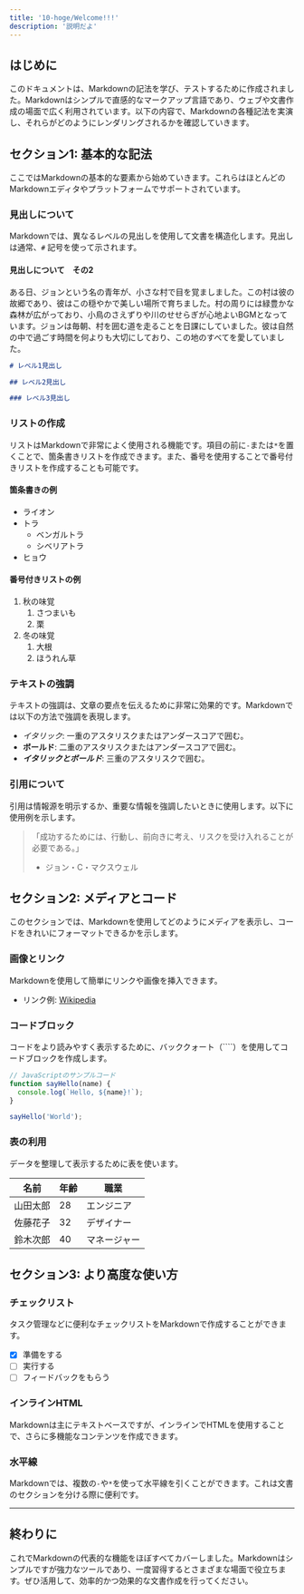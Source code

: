 ```yaml
---
title: '10-hoge/Welcome!!!'
description: '説明だよ'
---
```


## はじめに

このドキュメントは、Markdownの記法を学び、テストするために作成されました。Markdownはシンプルで直感的なマークアップ言語であり、ウェブや文書作成の場面で広く利用されています。以下の内容で、Markdownの各種記法を実演し、それらがどのようにレンダリングされるかを確認していきます。

## セクション1: 基本的な記法

ここではMarkdownの基本的な要素から始めていきます。これらはほとんどのMarkdownエディタやプラットフォームでサポートされています。

### 見出しについて

Markdownでは、異なるレベルの見出しを使用して文書を構造化します。見出しは通常、`#` 記号を使って示されます。

#### 見出しについて　その2

ある日、ジョンという名の青年が、小さな村で目を覚ましました。この村は彼の故郷であり、彼はこの穏やかで美しい場所で育ちました。村の周りには緑豊かな森林が広がっており、小鳥のさえずりや川のせせらぎが心地よいBGMとなっています。ジョンは毎朝、村を囲む道を走ることを日課にしていました。彼は自然の中で過ごす時間を何よりも大切にしており、この地のすべてを愛していました。

```markdown
# レベル1見出し

## レベル2見出し

### レベル3見出し
```

### リストの作成

リストはMarkdownで非常によく使用される機能です。項目の前に`-`または`*`を置くことで、箇条書きリストを作成できます。また、番号を使用することで番号付きリストを作成することも可能です。

#### 箇条書きの例

- ライオン
- トラ
  - ベンガルトラ
  - シベリアトラ
- ヒョウ

#### 番号付きリストの例

1. 秋の味覚
   1. さつまいも
   2. 栗
2. 冬の味覚
   1. 大根
   2. ほうれん草

### テキストの強調

テキストの強調は、文章の要点を伝えるために非常に効果的です。Markdownでは以下の方法で強調を表現します。

- _イタリック_: 一重のアスタリスクまたはアンダースコアで囲む。
- **ボールド**: 二重のアスタリスクまたはアンダースコアで囲む。
- **_イタリックとボールド_**: 三重のアスタリスクで囲む。

### 引用について

引用は情報源を明示するか、重要な情報を強調したいときに使用します。以下に使用例を示します。

> 「成功するためには、行動し、前向きに考え、リスクを受け入れることが必要である。」
>
> - ジョン・C・マクスウェル

## セクション2: メディアとコード

このセクションでは、Markdownを使用してどのようにメディアを表示し、コードをきれいにフォーマットできるかを示します。

### 画像とリンク

Markdownを使用して簡単にリンクや画像を挿入できます。

- リンク例: [Wikipedia](https://www.wikipedia.org)

### コードブロック

コードをより読みやすく表示するために、バッククォート（````）を使用してコードブロックを作成します。

```javascript
// JavaScriptのサンプルコード
function sayHello(name) {
  console.log(`Hello, ${name}!`);
}

sayHello('World');
```

### 表の利用

データを整理して表示するために表を使います。

| 名前     | 年齢 | 職業         |
| -------- | ---- | ------------ |
| 山田太郎 | 28   | エンジニア   |
| 佐藤花子 | 32   | デザイナー   |
| 鈴木次郎 | 40   | マネージャー |

## セクション3: より高度な使い方

### チェックリスト

タスク管理などに便利なチェックリストをMarkdownで作成することができます。

- [x] 準備をする
- [ ] 実行する
- [ ] フィードバックをもらう

### インラインHTML

Markdownは主にテキストベースですが、インラインでHTMLを使用することで、さらに多機能なコンテンツを作成できます。

### 水平線

Markdownでは、複数の`-`や`*`を使って水平線を引くことができます。これは文書のセクションを分ける際に便利です。

---

## 終わりに

これでMarkdownの代表的な機能をほぼすべてカバーしました。Markdownはシンプルですが強力なツールであり、一度習得するとさまざまな場面で役立ちます。ぜひ活用して、効率的かつ効果的な文書作成を行ってください。
